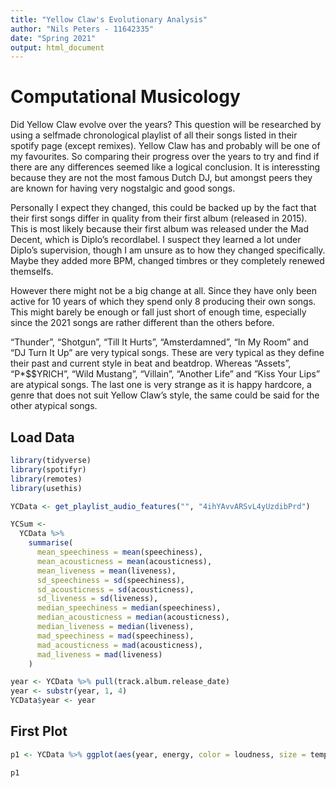 ```yaml
---
title: "Yellow Claw's Evolutionary Analysis"
author: "Nils Peters - 11642335"
date: "Spring 2021"
output: html_document
---
```

# Computational Musicology

Did Yellow Claw evolve over the years? This question will be researched by using a selfmade chronological playlist of all their songs listed in their spotify page (except remixes). Yellow Claw has and probably will be one of my favourites. So comparing their progress over the years to try and find if there are any differences seemed like a logical conclusion. It is interessting because they are not the most famous Dutch DJ, but amongst peers they are known for having very nogstalgic and good songs.

Personally I expect they changed, this could be backed up by the fact that their first songs differ in quality from their first album (released in 2015). This is most likely because their first album was released under the Mad Decent, which is Diplo's recordlabel. I suspect they learned a lot under Diplo's supervision, though I am unsure as to how they changed specifically. Maybe they added more BPM, changed timbres or they completely renewed themselfs.

However there might not be a big change at all. Since they have only been active for 10 years of which they spend only 8 producing their own songs. This might barely be enough or fall just short of enough time, especially since the 2021 songs are rather different than the others before. 

"Thunder", "Shotgun", "Till It Hurts", "Amsterdamned", "In My Room" and "DJ Turn It Up" are very typical songs. These are very typical as they define their past and current style in beat and beatdrop. Whereas "Assets", "P*\$\$YRICH", "Wild Mustang", "Villain", "Another Life" and "Kiss Your Lips" are atypical songs. The last one is very strange as it is happy hardcore, a genre that does not suit Yellow Claw's style, the same could be said for the other atypical songs.

## Load Data
```r
library(tidyverse)
library(spotifyr)
library(remotes)
library(usethis)
```

```r
YCData <- get_playlist_audio_features("", "4ihYAvvARSvL4yUzdibPrd")
```

```r
YCSum <-
  YCData %>%
    summarise(
      mean_speechiness = mean(speechiness),
      mean_acousticness = mean(acousticness),
      mean_liveness = mean(liveness),
      sd_speechiness = sd(speechiness),
      sd_acousticness = sd(acousticness),
      sd_liveness = sd(liveness),
      median_speechiness = median(speechiness),
      median_acousticness = median(acousticness),
      median_liveness = median(liveness),
      mad_speechiness = mad(speechiness),
      mad_acousticness = mad(acousticness),
      mad_liveness = mad(liveness)
    )
```


```r
year <- YCData %>% pull(track.album.release_date)
year <- substr(year, 1, 4)
YCData$year <- year
```

## First Plot

```r
p1 <- YCData %>% ggplot(aes(year, energy, color = loudness, size = tempo)) + geom_jitter()

p1
```

